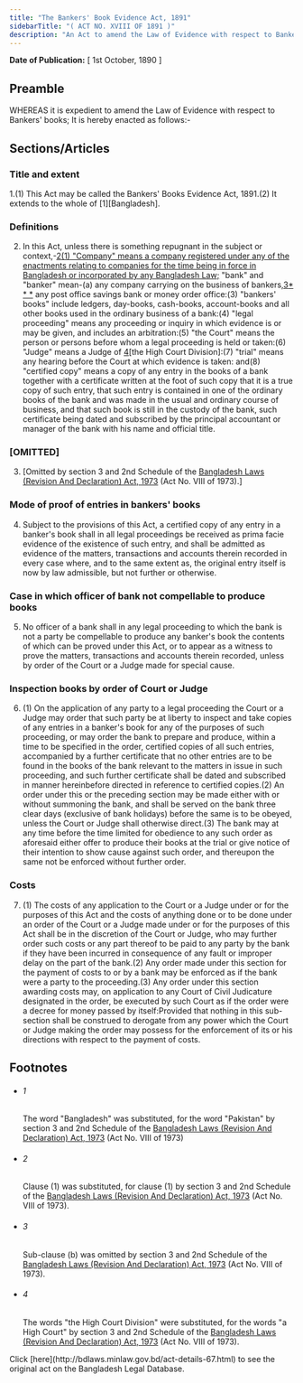 ```yaml
---
title: "The Bankers' Book Evidence Act, 1891"
sidebarTitle: "( ACT NO. XVIII OF 1891 )"
description: "An Act to amend the Law of Evidence with respect to Bankers' Books."
---
```


**Date of Publication:** [ 1st October, 1890 ]

## Preamble

WHEREAS it is expedient to amend the Law of Evidence with respect to Bankers' books; It is hereby enacted as follows:-

## Sections/Articles

### Title and extent

1.(1) This Act may be called the Bankers' Books Evidence Act, 1891.(2) It extends to the whole of [1][Bangladesh].

### Definitions

2. In this Act, unless there is something repugnant in the subject or context,-[2](1)[(1) "Company" means a company registered under any of the enactments relating to companies for the time being in force in Bangladesh or incorporated by any Bangladesh Law;](2) "bank" and "banker" mean-(a) any company carrying on the business of bankers,[3](2)[\* \* \*](c) any post office savings bank or money order office:(3) "bankers' books" include ledgers, day-books, cash-books, account-books and all other books used in the ordinary business of a bank:(4) "legal proceeding" means any proceeding or inquiry in which evidence is or may be given, and includes an arbitration:(5) "the Court" means the person or persons before whom a legal proceeding is held or taken:(6) "Judge" means a Judge of [4](3)[the High Court Division]:(7) "trial" means any hearing before the Court at which evidence is taken: and(8) "certified copy" means a copy of any entry in the books of a bank together with a certificate written at the foot of such copy that it is a true copy of such entry, that such entry is contained in one of the ordinary books of the bank and was made in the usual and ordinary course of business, and that such book is still in the custody of the bank, such certificate being dated and subscribed by the principal accountant or manager of the bank with his name and official title.

### [OMITTED]

3. [Omitted by section 3 and 2nd Schedule of the [Bangladesh Laws (Revision And Declaration) Act, 1973](/laws/act-430 "Bangladesh Laws (Revision And Declaration) Act, 1973") (Act No. VIII of 1973).]

### Mode of proof of entries in bankers' books

4. Subject to the provisions of this Act, a certified copy of any entry in a banker's book shall in all legal proceedings be received as prima facie evidence of the existence of such entry, and shall be admitted as evidence of the matters, transactions and accounts therein recorded in every case where, and to the same extent as, the original entry itself is now by law admissible, but not further or otherwise.

### Case in which officer of bank not compellable to produce books

5. No officer of a bank shall in any legal proceeding to which the bank is not a party be compellable to produce any banker's book the contents of which can be proved under this Act, or to appear as a witness to prove the matters, transactions and accounts therein recorded, unless by order of the Court or a Judge made for special cause.

### Inspection books by order of Court or Judge

6. (1) On the application of any party to a legal proceeding the Court or a Judge may order that such party be at liberty to inspect and take copies of any entries in a banker's book for any of the purposes of such proceeding, or may order the bank to prepare and produce, within a time to be specified in the order, certified copies of all such entries, accompanied by a further certificate that no other entries are to be found in the books of the bank relevant to the matters in issue in such proceeding, and such further certificate shall be dated and subscribed in manner hereinbefore directed in reference to certified copies.(2) An order under this or the preceding section may be made either with or without summoning the bank, and shall be served on the bank three clear days (exclusive of bank holidays) before the same is to be obeyed, unless the Court or Judge shall otherwise direct.(3) The bank may at any time before the time limited for obedience to any such order as aforesaid either offer to produce their books at the trial or give notice of their intention to show cause against such order, and thereupon the same not be enforced without further order.

### Costs

7. (1) The costs of any application to the Court or a Judge under or for the purposes of this Act and the costs of anything done or to be done under an order of the Court or a Judge made under or for the purposes of this Act shall be in the discretion of the Court or Judge, who may further order such costs or any part thereof to be paid to any party by the bank if they have been incurred in consequence of any fault or improper delay on the part of the bank.(2) Any order made under this section for the payment of costs to or by a bank may be enforced as if the bank were a party to the proceeding.(3) Any order under this section awarding costs may, on application to any Court of Civil Judicature designated in the order, be executed by such Court as if the order were a decree for money passed by itself:Provided that nothing in this sub-section shall be construed to derogate from any power which the Court or Judge making the order may possess for the enforcement of its or his directions with respect to the payment of costs.

## Footnotes

- ###### 1

  The word "Bangladesh" was substituted, for the word "Pakistan" by section 3 and 2nd Schedule of the [Bangladesh Laws (Revision And Declaration) Act, 1973](/laws/act-430 "Bangladesh Laws (Revision And Declaration) Act, 1973") (Act No. VIII of 1973)

- ###### 2

  Clause (1) was substituted, for clause (1) by section 3 and 2nd Schedule of the [Bangladesh Laws (Revision And Declaration) Act, 1973](/laws/act-430 "Bangladesh Laws (Revision And Declaration) Act, 1973") (Act No. VIII of 1973).

- ###### 3

  Sub-clause (b) was omitted by section 3 and 2nd Schedule of the [Bangladesh Laws (Revision And Declaration) Act, 1973](/laws/act-430 "Bangladesh Laws (Revision And Declaration) Act, 1973") (Act No. VIII of 1973).

- ###### 4

  The words "the High Court Division" were substituted, for the words "a High Court" by section 3 and 2nd Schedule of the [Bangladesh Laws (Revision And Declaration) Act, 1973](/laws/act-430 "Bangladesh Laws (Revision And Declaration) Act, 1973") (Act No. VIII of 1973).

<Note>
  Click [here](http://bdlaws.minlaw.gov.bd/act-details-67.html) to see the original act on the Bangladesh Legal Database.
</Note>

